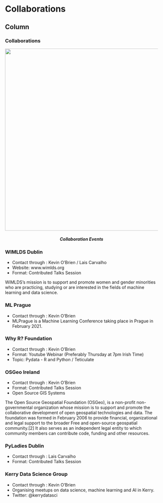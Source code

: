 Collaborations
====================================

Column {.tabset}
------------------------------------

### Collaborations

<div class="container">
<center>
<div>
<img src="./images/pyconirelandworkshops.jpg" width=600 alt="">
</div>
</center>

</div>
<center>
<h5> Collaboration Events </h5>
</center>


### WIMLDS Dublin

* Contact through : Kevin O'Brien / Lais Carvalho
* Website: www.wimlds.org
* Format: Contributed Talks Session 

WiMLDS's mission is to support and promote women and gender minorities who are practicing, studying or are interested in the fields of machine learning and data science.


### ML Prague

* Contact through : Kevin O'Brien
* MLPrague is a Machine Learning Conference taking place in Prague in February 2021.


### Why R? Foundation

* Contact through : Kevin O'Brien 
* Format: Youtube Webinar (Preferably Thursday at 7pm Irish Time)
* Topic: Pydata - R and Python / Teticulate



### OSGeo Ireland

* Contact through : Kevin O'Brien
* Format: Contributed Talks Session 
* Open Source GIS Systems



The Open Source Geospatial Foundation (OSGeo), is a non-profit non-governmental organization whose mission is to support and promote the collaborative development of open geospatial technologies and data. The foundation was formed in February 2006 to provide financial, organizational and legal support to the broader Free and open-source geospatial community.[2] It also serves as an independent legal entity to which community members can contribute code, funding and other resources.



### PyLadies Dublin

* Contact through : Lais Carvalho
* Format: Contributed Talks Session 

### Kerry Data Science Group

* Contact through : Kevin O'Brien
* Organising meetups on data science, machine learning and AI in Kerry.
* Twitter: @kerrydatasci
